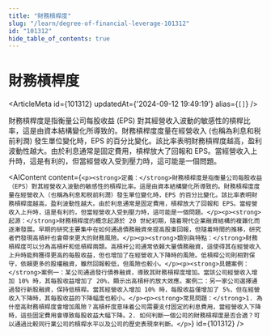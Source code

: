 ```yaml
---
title: "財務槓桿度"
slug: "/learn/degree-of-financial-leverage-101312"
id: "101312"
hide_table_of_contents: true
---
```



# 財務槓桿度

<ArticleMeta id={101312} updatedAt={'2024-09-12 19:49:19'} alias={`[]`} />
<div className='border-solid border-b border-t-0 my-4 border-[var(--ifm-color-gray-300)]' />

財務槓桿度是指衡量公司每股收益 (EPS) 對其經營收入波動的敏感性的槓桿比率，這是由資本結構變化所導致的。財務槓桿度度量在經營收入 (也稱為利息和税前利潤) 發生單位變化時，EPS 的百分比變化。該比率表明財務槓桿度越高，盈利波動性越大。由於利息通常是固定費用，槓桿放大了回報和 EPS。當經營收入上升時，這是有利的，但當經營收入受到壓力時，這可能是一個問題。

<AIContent content={`<p><strong>定義：</strong>財務槓桿度是指衡量公司每股收益（EPS）對其經營收入波動的敏感性的槓桿比率。這是由資本結構變化所導致的。財務槓桿度度量在經營收入（也稱為利息和税前利潤）發生單位變化時，EPS 的百分比變化。該比率表明財務槓桿度越高，盈利波動性越大。由於利息通常是固定費用，槓桿放大了回報和 EPS。當經營收入上升時，這是有利的，但當經營收入受到壓力時，這可能是一個問題。</p><p><strong>起源：</strong>財務槓桿度的概念起源於 20 世紀初期，隨着現代企業融資結構的複雜化而逐漸發展。早期的研究主要集中在如何通過債務融資來提高股東回報，但隨着時間的推移，研究者們發現高槓杆也會帶來更大的財務風險。</p><p><strong>類別與特點：</strong>財務槓桿度可以分為高槓杆和低槓桿兩類。高槓杆公司通常依賴大量債務融資，這使得其在經營收入上升時能夠獲得更高的每股收益，但也增加了在經營收入下降時的風險。低槓桿公司則相對保守，依賴更多的股權融資，雖然回報較低，但風險也較小。</p><p><strong>具體案例：</strong>案例一：某公司通過發行債券融資，導致其財務槓桿度增加。當該公司經營收入增加 10% 時，其每股收益增加了 20%，顯示出高槓杆的放大效應。案例二：另一家公司選擇通過發行新股融資，保持低槓桿。當其經營收入增加 10% 時，每股收益僅增加了 5%，但在經營收入下降時，其每股收益的下降幅度也較小。</p><p><strong>常見問題：</strong>1. 為什麼高財務槓桿度會增加風險？高槓杆度意味着公司需要支付固定的利息費用，當經營收入下降時，這些固定費用會導致每股收益大幅下降。2. 如何判斷一個公司的財務槓桿度是否合適？可以通過比較同行業公司的槓桿水平以及公司的歷史表現來判斷。</p>`} id={101312} />
